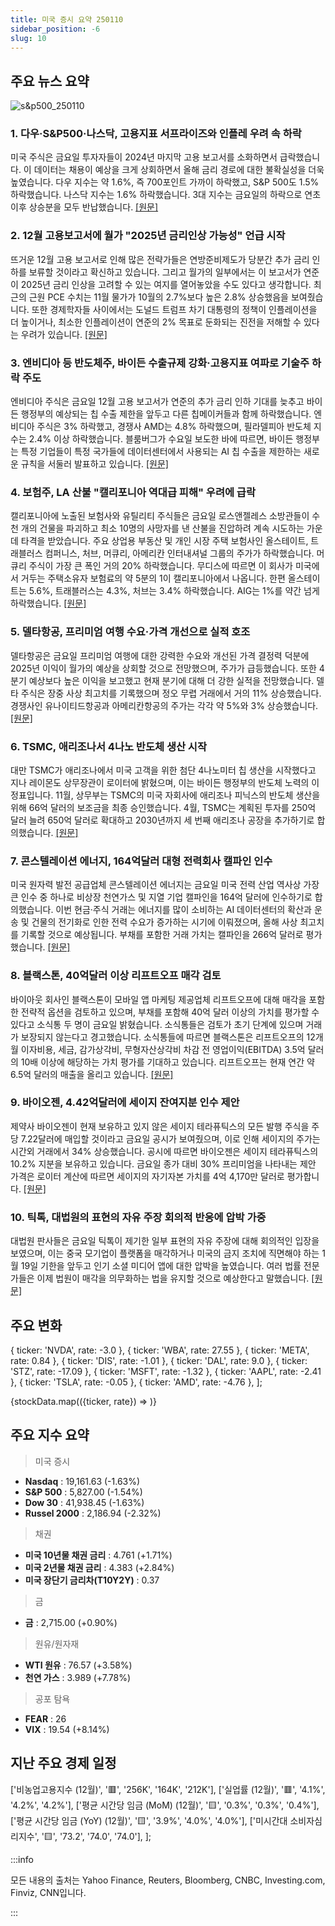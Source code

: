 ```yaml
---
title: 미국 증시 요약 250110
sidebar_position: -6
slug: 10
---
```


## 주요 뉴스 요약

![s&p500_250110](/map/250110.png)

### 1. **다우·S&P500·나스닥, 고용지표 서프라이즈와 인플레 우려 속 하락**

미국 주식은 금요일 투자자들이 2024년 마지막 고용 보고서를 소화하면서 급락했습니다. 이 데이터는 채용이 예상을 크게 상회하면서 올해 금리 경로에 대한 불확실성을 더욱 높였습니다. 다우 지수는 약 1.6%, 즉 700포인트 가까이 하락했고, S&P 500도 1.5% 하락했습니다. 나스닥 지수는 1.6% 하락했습니다. 3대 지수는 금요일의 하락으로 연초 이후 상승분을 모두 반납했습니다. [[원문]](https://finance.yahoo.com/news/live/stock-market-today-dow-sp-500-nasdaq-sink-amid-jobs-report-surprise-fresh-inflation-worries-143101739.html)

### 2. **12월 고용보고서에 월가 "2025년 금리인상 가능성" 언급 시작**

뜨거운 12월 고용 보고서로 인해 많은 전략가들은 연방준비제도가 당분간 추가 금리 인하를 보류할 것이라고 확신하고 있습니다. 그리고 월가의 일부에서는 이 보고서가 연준이 2025년 금리 인상을 고려할 수 있는 여지를 열어놓았을 수도 있다고 생각합니다. 최근의 근원 PCE 수치는 11월 물가가 10월의 2.7%보다 높은 2.8% 상승했음을 보여줬습니다. 또한 경제학자들 사이에서는 도널드 트럼프 차기 대통령의 정책이 인플레이션을 더 높이거나, 최소한 인플레이션이 연준의 2% 목표로 둔화되는 진전을 저해할 수 있다는 우려가 있습니다. [[원문]](https://finance.yahoo.com/news/december-jobs-report-has-wall-street-starting-to-talk-about-rate-hikes-in-2025-185530446.html)

### 3. **엔비디아 등 반도체주, 바이든 수출규제 강화·고용지표 여파로 기술주 하락 주도**

엔비디아 주식은 금요일 12월 고용 보고서가 연준의 추가 금리 인하 기대를 늦추고 바이든 행정부의 예상되는 칩 수출 제한을 앞두고 다른 칩메이커들과 함께 하락했습니다. 엔비디아 주식은 3% 하락했고, 경쟁사 AMD는 4.8% 하락했으며, 필라델피아 반도체 지수는 2.4% 이상 하락했습니다. 블룸버그가 수요일 보도한 바에 따르면, 바이든 행정부는 특정 기업들이 특정 국가들에 데이터센터에서 사용되는 AI 칩 수출을 제한하는 새로운 규칙을 서둘러 발표하고 있습니다. [[원문]](https://finance.yahoo.com/news/nvidia-chip-stocks-drag-tech-lower-as-new-biden-export-rules-jobs-report-weigh-170230494.html)

### 4. **보험주, LA 산불 "캘리포니아 역대급 피해" 우려에 급락**

캘리포니아에 노출된 보험사와 유틸리티 주식들은 금요일 로스앤젤레스 소방관들이 수천 개의 건물을 파괴하고 최소 10명의 사망자를 낸 산불을 진압하려 계속 시도하는 가운데 타격을 받았습니다. 주요 상업용 부동산 및 개인 시장 주택 보험사인 올스테이트, 트래블러스 컴퍼니스, 처브, 머큐리, 아메리칸 인터내셔널 그룹의 주가가 하락했습니다. 머큐리 주식이 가장 큰 폭인 거의 20% 하락했습니다. 무디스에 따르면 이 회사가 미국에서 거두는 주택소유자 보험료의 약 5분의 1이 캘리포니아에서 나옵니다. 한편 올스테이트는 5.6%, 트래블러스는 4.3%, 처브는 3.4% 하락했습니다. AIG는 1%를 약간 넘게 하락했습니다. [[원문]](https://finance.yahoo.com/news/insurance-stocks-tumble-as-la-blazes-among-the-most-costly-wildfires-in-california-history-144730520.html)

### 5. **델타항공, 프리미엄 여행 수요·가격 개선으로 실적 호조**

델타항공은 금요일 프리미엄 여행에 대한 강력한 수요와 개선된 가격 결정력 덕분에 2025년 이익이 월가의 예상을 상회할 것으로 전망했으며, 주가가 급등했습니다. 또한 4분기 예상보다 높은 이익을 보고했고 현재 분기에 대해 더 강한 실적을 전망했습니다. 델타 주식은 장중 사상 최고치를 기록했으며 정오 무렵 거래에서 거의 11% 상승했습니다. 경쟁사인 유나이티드항공과 아메리칸항공의 주가는 각각 약 5%와 3% 상승했습니다. [[원문]](https://www.reuters.com/business/aerospace-defense/delta-forecasts-strongest-profit-its-100-year-history-2025-01-10/)

### 6. **TSMC, 애리조나서 4나노 반도체 생산 시작**

대만 TSMC가 애리조나에서 미국 고객을 위한 첨단 4나노미터 칩 생산을 시작했다고 지나 레이몬도 상무장관이 로이터에 밝혔으며, 이는 바이든 행정부의 반도체 노력의 이정표입니다. 11월, 상무부는 TSMC의 미국 자회사에 애리조나 피닉스의 반도체 생산을 위해 66억 달러의 보조금을 최종 승인했습니다. 4월, TSMC는 계획된 투자를 250억 달러 늘려 650억 달러로 확대하고 2030년까지 세 번째 애리조나 공장을 추가하기로 합의했습니다. [[원문]](https://www.reuters.com/technology/tsmc-begins-producing-4-nanometer-chips-arizona-raimondo-says-2025-01-10/)

### 7. **콘스텔레이션 에너지, 164억달러 대형 전력회사 캘파인 인수**

미국 원자력 발전 공급업체 콘스텔레이션 에너지는 금요일 미국 전력 산업 역사상 가장 큰 인수 중 하나로 비상장 천연가스 및 지열 기업 캘파인을 164억 달러에 인수하기로 합의했습니다. 이번 현금·주식 거래는 에너지를 많이 소비하는 AI 데이터센터의 확산과 운송 및 건물의 전기화로 인한 전력 수요가 증가하는 시기에 이뤄졌으며, 올해 사상 최고치를 기록할 것으로 예상됩니다. 부채를 포함한 거래 가치는 캘파인을 266억 달러로 평가했습니다. [[원문]](https://www.reuters.com/markets/deals/constellation-energy-buy-calpine-266-bln-deal-2025-01-10/)

### 8. **블랙스톤, 40억달러 이상 리프트오프 매각 검토**

바이아웃 회사인 블랙스톤이 모바일 앱 마케팅 제공업체 리프트오프에 대해 매각을 포함한 전략적 옵션을 검토하고 있으며, 부채를 포함해 40억 달러 이상의 가치를 평가할 수 있다고 소식통 두 명이 금요일 밝혔습니다. 소식통들은 검토가 초기 단계에 있으며 거래가 보장되지 않는다고 경고했습니다. 소식통들에 따르면 블랙스톤은 리프트오프의 12개월 이자비용, 세금, 감가상각비, 무형자산상각비 차감 전 영업이익(EBITDA) 3.5억 달러의 10배 이상에 해당하는 가치 평가를 기대하고 있습니다. 리프트오프는 현재 연간 약 6.5억 달러의 매출을 올리고 있습니다. [[원문]](https://www.reuters.com/markets/deals/blackstone-mulls-4-billion-plus-sale-liftoff-sources-say-2025-01-10/)

### 9. **바이오젠, 4.42억달러에 세이지 잔여지분 인수 제안**

제약사 바이오젠이 현재 보유하고 있지 않은 세이지 테라퓨틱스의 모든 발행 주식을 주당 7.22달러에 매입할 것이라고 금요일 공시가 보여줬으며, 이로 인해 세이지의 주가는 시간외 거래에서 34% 상승했습니다. 공시에 따르면 바이오젠은 세이지 테라퓨틱스의 10.2% 지분을 보유하고 있습니다. 금요일 종가 대비 30% 프리미엄을 나타내는 제안 가격은 로이터 계산에 따르면 세이지의 자기자본 가치를 4억 4,170만 달러로 평가합니다. [[원문]](https://www.reuters.com/markets/deals/biogen-proposes-buy-remaining-stake-sage-442-million-deal-2025-01-10/)

### 10. **틱톡, 대법원의 표현의 자유 주장 회의적 반응에 압박 가중**

대법원 판사들은 금요일 틱톡이 제기한 일부 표현의 자유 주장에 대해 회의적인 입장을 보였으며, 이는 중국 모기업이 플랫폼을 매각하거나 미국의 금지 조치에 직면해야 하는 1월 19일 기한을 앞두고 인기 소셜 미디어 앱에 대한 압박을 높였습니다. 여러 법률 전문가들은 이제 법원이 매각을 의무화하는 법을 유지할 것으로 예상한다고 말했습니다. [[원문]](https://finance.yahoo.com/news/pressure-on-tiktok-mounts-after-supreme-court-skepticism-of-free-speech-argument-152854364.html)

## 주요 변화

  { ticker: 'NVDA', rate: -3.0 },
  { ticker: 'WBA', rate: 27.55 },
  { ticker: 'META', rate: 0.84 },
  { ticker: 'DIS', rate: -1.01 },
  { ticker: 'DAL', rate: 9.0 },
  { ticker: 'STZ', rate: -17.09 },
  { ticker: 'MSFT', rate: -1.32 },
  { ticker: 'AAPL', rate: -2.41 },
  { ticker: 'TSLA', rate: -0.05 },
  { ticker: 'AMD', rate: -4.76 },
];

{stockData.map(({ticker, rate}) => <StockCardMini key={ticker} ticker={ticker} rate={rate}></StockCardMini>)}

## 주요 지수 요약

> 미국 증시

- **Nasdaq** : 19,161.63 (-1.63%)
- **S&P 500** : 5,827.00 (-1.54%)
- **Dow 30** : 41,938.45 (-1.63%)
- **Russel 2000** : 2,186.94 (-2.32%)

> 채권

- **미국 10년물 채권 금리** : 4.761 (+1.71%)
- **미국 2년물 채권 금리** : 4.383 (+2.84%)
- **미국 장단기 금리차(T10Y2Y)** : 0.37

> 금

- **금** : 2,715.00 (+0.90%)

> 원유/원자재

- **WTI 원유** : 76.57 (+3.58%)
- **천연 가스** : 3.989 (+7.78%)

> 공포 탐욕

- **FEAR** : 26
- **VIX** : 19.54 (+8.14%)

## 지난 주요 경제 일정

  ['비농업고용지수 (12월)', '🟥', '256K', '164K', '212K'],
  ['실업률 (12월)', '🟥', '4.1%', '4.2%', '4.2%'],
  ['평균 시간당 임금 (MoM) (12월)', '🟨', '0.3%', '0.3%', '0.4%'],
  ['평균 시간당 임금 (YoY) (12월)', '🟨', '3.9%', '4.0%', '4.0%'],
  ['미시간대 소비자심리지수', '🟨', '73.2', '74.0', '74.0'],
];

<EconomicCalendar data={eventsData} />

:::info

모든 내용의 출처는 Yahoo Finance, Reuters, Bloomberg, CNBC, Investing.com, Finviz, CNN입니다.

:::
